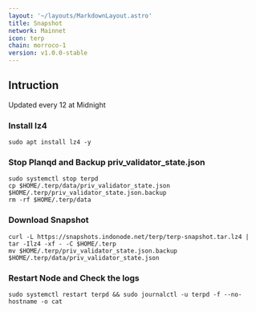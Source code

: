 ```yaml
---
layout: '~/layouts/MarkdownLayout.astro'
title: Snapshot
network: Mainnet
icon: terp
chain: morroco-1
version: v1.0.0-stable
---
```

## Intruction
Updated every 12 at Midnight

### Install lz4
```
sudo apt install lz4 -y
```

### Stop Planqd and Backup priv_validator_state.json
```
sudo systemctl stop terpd
cp $HOME/.terp/data/priv_validator_state.json $HOME/.terp/priv_validator_state.json.backup
rm -rf $HOME/.terp/data
```

### Download Snapshot
```
curl -L https://snapshots.indonode.net/terp/terp-snapshot.tar.lz4 | tar -Ilz4 -xf - -C $HOME/.terp
mv $HOME/.terp/priv_validator_state.json.backup $HOME/.terp/data/priv_validator_state.json
```

### Restart Node and Check the logs

```
sudo systemctl restart terpd && sudo journalctl -u terpd -f --no-hostname -o cat
```